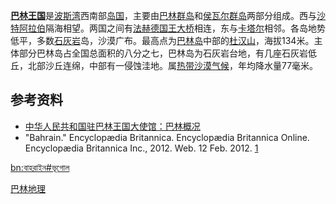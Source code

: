 {{Country geography
|name =巴林
|map = Bahrain Topography.png
|map size = 250px
|continent = [[亚洲|亚洲]]
|region = [[西亚|西亚]]
|coordinates ={{coord|26|00|N|50|33|E|}} 
|area ranking = 世界排名第185
|km area = 750
|percent land = 
|percent water = 
|km coastline = 161
|borders =
|highest point = [[杜汉山|杜汉山]] 134 m
|lowest point = [[波斯湾|波斯湾]] 0 m
|longest river = 
|largest lake =
}}
'''[[巴林王国|巴林王国]]'''是[[波斯湾|波斯湾]]西南部[[岛国|岛国]]，主要由[[巴林群岛|巴林群岛]]和[[侯瓦尔群岛|侯瓦尔群岛]]两部分组成。西与[[沙特阿拉伯|沙特阿拉伯]]隔海相望。两国之间有[[法赫德国王大桥|法赫德国王大桥]]相连，东与[[卡塔尔|卡塔尔]]相邻。各岛地势低平，多数[[石灰岩|石灰岩]]岛，沙漠广布。最高点为[[巴林岛|巴林岛]]中部的[[杜汉山|杜汉山]]，海拔134米。主体部分巴林岛占全国总面积的八分之七，巴林岛为石灰岩台地，有几座石灰岩低丘，北部沙丘连绵，中部有一侵蚀洼地。属[[热带沙漠气候|热带沙漠气候]]，年均降水量77毫米。
== 参考资料 ==
*[http://bh.chineseembassy.org/chn/sggg/t377060.htm 中华人民共和国驻巴林王国大使馆：巴林概况] {{Wayback|url=http://bh.chineseembassy.org/chn/sggg/t377060.htm |date=20130605172329 }}
*"Bahrain." Encyclopædia Britannica. Encyclopædia Britannica Online. Encyclopædia Britannica Inc., 2012. Web. 12 Feb. 2012. [http://www.britannica.com/EBchecked/topic/49072/Bahrain] {{Wayback|url=http://www.britannica.com/EBchecked/topic/49072/Bahrain |date=20150318203148 }}

{{巴林主題}}
{{亚洲题目|地理}}

[[Category:巴林地理|]]
[[bn:বাহরাইন#ভূগোল|bn:বাহরাইন#ভূগোল]]